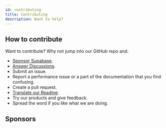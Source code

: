 ```yaml
---
id: contributing
title: Contributing
description: Want to help?
---
```



## How to contribute

Want to contribute? Why not jump into our GitHub repo and:

- [Sponsor Supabase](https://github.com/sponsors/supabase).
- [Answer Discussions](https://github.com/supabase/supabase/discussions).
- Submit an issue.
- Report a performance issue or a part of the documentation that you find confusing.
- Create a pull request.
- [Translate our Readme](https://github.com/supabase/supabase/issues/1341).
- Try our products and give feedback.
- Spread the word if you like what we are doing.


## Sponsors

<Sponsors />